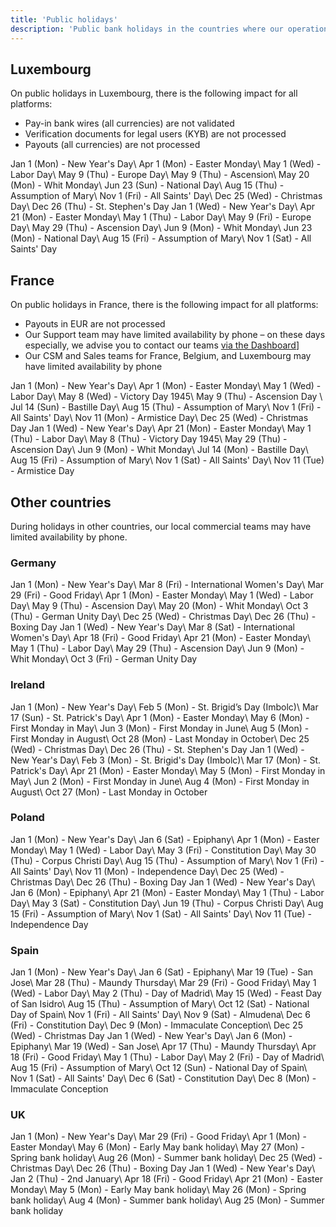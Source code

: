 ```yaml
---
title: 'Public holidays'
description: 'Public bank holidays in the countries where our operational teams are based may affect your service (regardless of where your platform is based).'
---
```


## Luxembourg

On public holidays in Luxembourg, there is the following impact for all platforms:

- Pay-in bank wires (all currencies) are not validated
- Verification documents for legal users (KYB) are not processed
- Payouts (all currencies) are not processed

<Accordion title="2024">
Jan 1 (Mon) - New Year's Day\
Apr 1 (Mon) - Easter Monday\
May 1 (Wed) - Labor Day\
May 9 (Thu) - Europe Day\
May 9 (Thu) - Ascension\
May 20 (Mon) - Whit Monday\
Jun 23 (Sun) - National Day\
Aug 15 (Thu) - Assumption of Mary\
Nov 1 (Fri) - All Saints' Day\
Dec 25 (Wed) - Christmas Day\
Dec 26 (Thu) - St. Stephen's Day
</Accordion>

<Accordion title="2025">
Jan 1 (Wed) - New Year's Day\
Apr 21 (Mon) - Easter Monday\
May 1 (Thu) - Labor Day\
May 9 (Fri) - Europe Day\
May 29 (Thu) - Ascension Day\
Jun 9 (Mon) - Whit Monday\
Jun 23 (Mon) - National Day\
Aug 15 (Fri) - Assumption of Mary\
Nov 1 (Sat) - All Saints' Day
</Accordion>

## France

On public holidays in France, there is the following impact for all platforms:

- Payouts in EUR are not processed
- Our Support team may have limited availability by phone – on these days especially, we advise you to contact our teams <a href="https://hub.mangopay.com/" target="_blank">via the Dashboard</a>]
- Our CSM and Sales teams for France, Belgium, and Luxembourg may have limited availability by phone

<Accordion title="2024">
Jan 1 (Mon) - New Year's Day\
Apr 1 (Mon) - Easter Monday\
May 1 (Wed) - Labor Day\
May 8 (Wed) - Victory Day 1945\
May 9 (Thu) - Ascension Day \
Jul 14 (Sun) - Bastille Day\
Aug 15 (Thu) - Assumption of Mary\
Nov 1 (Fri) - All Saints' Day\
Nov 11 (Mon) - Armistice Day\
Dec 25 (Wed) - Christmas Day
</Accordion>

<Accordion title="2025">
Jan 1 (Wed) - New Year's Day\
Apr 21 (Mon) - Easter Monday\
May 1 (Thu) - Labor Day\
May 8 (Thu) - Victory Day 1945\
May 29 (Thu) - Ascension Day\
Jun 9 (Mon) - Whit Monday\
Jul 14 (Mon) - Bastille Day\
Aug 15 (Fri) - Assumption of Mary\
Nov 1 (Sat) - All Saints' Day\
Nov 11 (Tue) - Armistice Day
</Accordion>

## Other countries

During holidays in other countries, our local commercial teams may have limited availability by phone.

### Germany

<Accordion title="2024">
Jan 1 (Mon) - New Year's Day\
Mar 8 (Fri) - International Women's Day\
Mar 29 (Fri) - Good Friday\
Apr 1 (Mon) - Easter Monday\
May 1 (Wed) - Labor Day\
May 9 (Thu) - Ascension Day\
May 20 (Mon) - Whit Monday\
Oct 3 (Thu) - German Unity Day\
Dec 25 (Wed) - Christmas Day\
Dec 26 (Thu) - Boxing Day
</Accordion>

<Accordion title="2025">
Jan 1 (Wed) - New Year's Day\
Mar 8 (Sat) - International Women's Day\
Apr 18 (Fri) - Good Friday\
Apr 21 (Mon) - Easter Monday\
May 1 (Thu) - Labor Day\
May 29 (Thu) - Ascension Day\
Jun 9 (Mon) - Whit Monday\
Oct 3 (Fri) - German Unity Day
</Accordion>

### Ireland

<Accordion title="2024">
Jan 1 (Mon) - New Year's Day\
Feb 5 (Mon) - St. Brigid’s Day (Imbolc)\
Mar 17 (Sun) - St. Patrick's Day\
Apr 1 (Mon) - Easter Monday\
May 6 (Mon) - First Monday in May\
Jun 3 (Mon) - First Monday in June\
Aug 5 (Mon) - First Monday in August\
Oct 28 (Mon) - Last Monday in October\
Dec 25 (Wed) - Christmas Day\
Dec 26 (Thu) - St. Stephen's Day
</Accordion>

<Accordion title="2025">
Jan 1 (Wed) - New Year's Day\
Feb 3 (Mon) - St. Brigid's Day (Imbolc)\
Mar 17 (Mon) - St. Patrick's Day\
Apr 21 (Mon) - Easter Monday\
May 5 (Mon) - First Monday in May\
Jun 2 (Mon) - First Monday in June\
Aug 4 (Mon) - First Monday in August\
Oct 27 (Mon) - Last Monday in October
</Accordion>

### Poland

<Accordion title="2024">
Jan 1 (Mon) - New Year's Day\
Jan 6 (Sat) - Epiphany\
Apr 1 (Mon) - Easter Monday\
May 1 (Wed) - Labor Day\
May 3 (Fri) - Constitution Day\
May 30 (Thu) - Corpus Christi Day\
Aug 15 (Thu) - Assumption of Mary\
Nov 1 (Fri) - All Saints' Day\
Nov 11 (Mon) - Independence Day\
Dec 25 (Wed) - Christmas Day\
Dec 26 (Thu) - Boxing Day
</Accordion>

<Accordion title="2025">
Jan 1 (Wed) - New Year's Day\
Jan 6 (Mon) - Epiphany\
Apr 21 (Mon) - Easter Monday\
May 1 (Thu) - Labor Day\
May 3 (Sat) - Constitution Day\
Jun 19 (Thu) - Corpus Christi Day\
Aug 15 (Fri) - Assumption of Mary\
Nov 1 (Sat) - All Saints' Day\
Nov 11 (Tue) - Independence Day
</Accordion>

### Spain

<Accordion title="2024">
Jan 1 (Mon) - New Year's Day\
Jan 6 (Sat) - Epiphany\
Mar 19 (Tue) - San Jose\
Mar 28 (Thu) - Maundy Thursday\
Mar 29 (Fri) - Good Friday\
May 1 (Wed) - Labor Day\
May 2 (Thu) - Day of Madrid\
May 15 (Wed) - Feast Day of San Isidro\
Aug 15 (Thu) - Assumption of Mary\
Oct 12 (Sat) - National Day of Spain\
Nov 1 (Fri) - All Saints' Day\
Nov 9 (Sat) - Almudena\
Dec 6 (Fri) - Constitution Day\
Dec 9 (Mon) - Immaculate Conception\
Dec 25 (Wed) - Christmas Day
</Accordion>

<Accordion title="2025">
Jan 1 (Wed) - New Year's Day\
Jan 6 (Mon) - Epiphany\
Mar 19 (Wed) - San Jose\
Apr 17 (Thu) - Maundy Thursday\
Apr 18 (Fri) - Good Friday\
May 1 (Thu) - Labor Day\
May 2 (Fri) - Day of Madrid\
Aug 15 (Fri) - Assumption of Mary\
Oct 12 (Sun) - National Day of Spain\
Nov 1 (Sat) - All Saints' Day\
Dec 6 (Sat) - Constitution Day\
Dec 8 (Mon) - Immaculate Conception
</Accordion>

### UK

<Accordion title="2024">
Jan 1 (Mon) - New Year's Day\
Mar 29 (Fri) - Good Friday\
Apr 1 (Mon) - Easter Monday\
May 6 (Mon) - Early May bank holiday\
May 27 (Mon) - Spring bank holiday\
Aug 26 (Mon) - Summer bank holiday\
Dec 25 (Wed) - Christmas Day\
Dec 26 (Thu) - Boxing Day
</Accordion>

<Accordion title="2025">
Jan 1 (Wed) - New Year's Day\
Jan 2 (Thu) - 2nd January\
Apr 18 (Fri) - Good Friday\
Apr 21 (Mon) - Easter Monday\
May 5 (Mon) - Early May bank holiday\
May 26 (Mon) - Spring bank holiday\
Aug 4 (Mon) - Summer bank holiday\
Aug 25 (Mon) - Summer bank holiday
</Accordion>